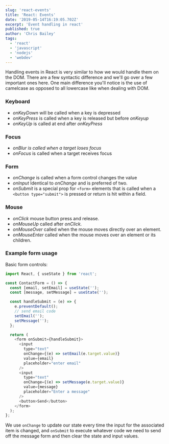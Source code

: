 ```yaml
---
slug: 'react-events'
title: 'React: Events'
date: '2019-05-14T16:19:05.702Z'
excerpt: 'Event handling in react'
published: true
author: 'Chris Bailey'
tags:
  - 'react'
  - 'javascript'
  - 'nodejs'
  - 'webdev'
---
```


Handling events in React is very similar to how we would handle them on the DOM. There are a few syntactic difference and we'll go over a few important ones here. One main difference you'll notice is the use of camelcase as opposed to all lowercase like when dealing with DOM.

### Keyboard

- _onKeyDown_ will be called when a key is depressed
- _onKeyPress_ is called when a key is released but before _onKeyup_
- _onKeyUp_ is called at end after _onKeyPress_

### Focus

- _onBlur is called when a target loses focus_
- _onFocus_ is called when a target receives focus

### Form

- _onChange_ is called when a form control changes the value
- _onInput_ Identical to _onChange_ and is preferred of two.
- _onSubmit_ is a special prop for `<form>` elements that is called when a `<button type="submit">` is pressed or return is hit within a field.

### Mouse

- _onClick_ mouse button press and release.
- _onMouseUp_ called after _onClick._
- _onMouseOver_ called when the mouse moves directly over an element.
- _onMouseEnter_ called when the mouse moves over an element or its children.

### Example form usage

Basic form controls:

```javascript
import React, { useState } from 'react';

const ContactForm = () => {
  const [email, setEmail] = useState('');
  const [message, setMessage] = useState('');

  const handleSubmit = (e) => {
    e.preventDefault();
    // send email code
    setEmail('');
    setMessage('');
  };

  return (
    <form onSubmit={handleSubmit}>
      <input
        type="text"
        onChange={(e) => setEmail(e.target.value)}
        value={email}
        placeholder="enter email"
      />
      <input
        type="text"
        onChange={(e) => setMessage(e.target.value)}
        value={message}
        placeholder="Enter a message"
      />
      <button>Send</button>
    </form>
  );
};
```

We use `onChange` to update our state every time the input for the associated item is changed, and `onSubmit` to execute whatever code we need to send off the message form and then clear the state and input values.
